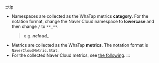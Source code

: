 :::tip

-   Namespaces are collected as the WhaTap metrics **category**. For the notation format, change the Naver Cloud namespace to **lowercase** and then change `/` to `**_**`.
    > e.g. **_ncloud\__**
-   Metrics are collected as the WhaTap **metrics**. The notation format is `NaverCloudMetric.Stat`.
-   For the collected Naver Cloud metrics, see [the following](https://api.ncloud-docs.com/docs/management-cloudinsight-productinfo).
:::
